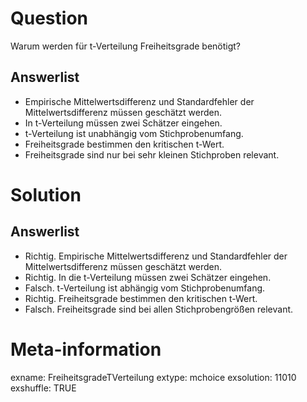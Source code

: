 Question 
======== 

Warum werden für t-Verteilung Freiheitsgrade benötigt?

Answerlist
----------

* Empirische Mittelwertsdifferenz und Standardfehler der Mittelwertsdifferenz müssen geschätzt werden.
* In t-Verteilung müssen zwei Schätzer eingehen.
* t-Verteilung ist unabhängig vom Stichprobenumfang.
* Freiheitsgrade bestimmen den kritischen t-Wert.
* Freiheitsgrade sind nur bei sehr kleinen Stichproben relevant.

Solution
========

Answerlist
----------

* Richtig. Empirische Mittelwertsdifferenz und Standardfehler der Mittelwertsdifferenz müssen geschätzt werden.
* Richtig. In die t-Verteilung müssen zwei Schätzer eingehen.
* Falsch. t-Verteilung ist abhängig vom Stichprobenumfang.
* Richtig. Freiheitsgrade bestimmen den kritischen t-Wert.
* Falsch. Freiheitsgrade sind bei allen Stichprobengrößen relevant.

Meta-information
================
exname: FreiheitsgradeTVerteilung
extype: mchoice 
exsolution: 11010
exshuffle: TRUE
